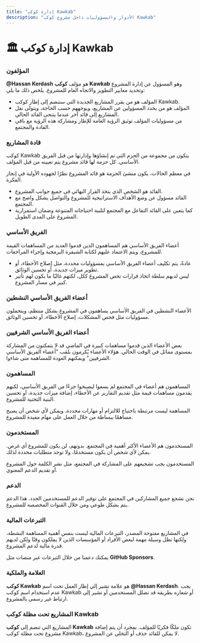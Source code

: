 ```yaml
---
title: "إدارة كوكب Kawkab"
description: "الأدوار والمسؤوليات داخل مشروع كوكب Kawkab"
---
```


# 🏛️ **إدارة كوكب Kawkab**

### **المؤلفون**
**@Hassan Kerdash** هو مؤلف **كوكب Kawkab** وهو المسؤول عن إدارة المشروع وتحديد معايير التطوير والاتجاه العام للمشروع. يلخص ذلك ما يلي:

- المؤلف هو من يقرر المشاريع الجديدة التي ستنضم إلى إطار كوكب Kawkab.
- المؤلف هو من يحدد المسؤولين عن المشاريع، ويوجههم حسب الحاجة، ويتولى نقل المشاريع إلى قائد آخر عندما يتنحى القائد الحالي.
- من مسؤوليات المؤلف توثيق الرؤية العامة للإطار ومشاركة هذه الرؤية مع باقي القادة والمجتمع.

### **قادة المشاريع**
كوكب Kawkab يتكون من مجموعة من الحزم التي تم إنشاؤها وإدارتها من قبل الفريق الأساسي. كل حزمة لها قائد مشروع يتم تعيينه من قبل المؤلف.

في معظم الحالات، يكون منشئ الحزمة هو قائد المشروع نظرًا لجهوده الأولية في إنجاز الفكرة.

- القائد هو الشخص الذي يتخذ القرار النهائي في جميع جوانب المشروع.
- القائد مسؤول عن وضع الأهداف الاستراتيجية للمشروع والتواصل بشكل واضح مع المجتمع.
- كما يتعين على القائد التفاعل مع المجتمع لتلبية احتياجاته المتنوعة وضمان استمرارية المشروع على المدى الطويل.

### **الفريق الأساسي**
أعضاء الفريق الأساسي هم المساهمون الذين قدموا العديد من المساهمات القيمة للمشروع، ويتم الاعتماد عليهم لكتابة الشيفرة البرمجية وإجراء المراجعات.

- عادةً، يتم تكليف أعضاء الفريق الأساسي بمسؤوليات محددة، مثل إصلاح الأخطاء، أو تطوير ميزات جديدة، أو تحسين الوثائق.
- ليس لديهم سلطة اتخاذ قرارات تخص المشروع ككل، لكنهم غالبًا ما يكون لهم تأثير كبير في مسار المشروع.

### **أعضاء الفريق الأساسي النشطين**
الأعضاء النشطين في الفريق الأساسي يساهمون في المشروع بشكل منتظم، ويتحملون مسؤوليات مثل فحص المشكلات، إصلاح الأخطاء، أو تحسين الوثائق.

### **أعضاء الفريق الأساسي الشرفيين**
بعض الأعضاء الذين قدموا مساهمات كبيرة في الماضي قد لا يتمكنون من المشاركة بمستوى مماثل في الوقت الحالي. هؤلاء الأعضاء يُكرمون بلقب "أعضاء الفريق الأساسي الشرفيين" ويمكنهم العودة للمساهمة متى شاءوا.

### **المساهمون**
المساهمون هم أعضاء في المجتمع لم يسعوا ليصبحوا جزءًا من الفريق الأساسي، لكنهم يقدمون مساهمات قيمة مثل تقديم التقارير عن الأخطاء، إضافة ميزات جديدة، أو تحسين البنية التحتية للمشروع.

المساهمة ليست مرتبطة باحتياج للالتزام أو مهارات محددة، ويمكن لأي شخص أن يصبح مساهمًا ببساطة من خلال العمل على مهام مفيدة للمشروع.

### **المستخدمون**
المستخدمون هم الأعضاء الأكثر أهمية في المجتمع. بدونهم، لن يكون للمشروع أي غرض. يمكن لأي شخص أن يكون مستخدمًا، ولا توجد متطلبات محددة لذلك.

المستخدمون يجب تشجيعهم على المشاركة في المجتمع، مثل نشر الكلمة حول المشروع أو تقديم الدعم المعنوي.

### **الدعم**
نحن نشجع جميع المشاركين في المجتمع على توفير الدعم للمستخدمين الجدد. هذا الدعم يتم بشكل طوعي ومن خلال القنوات المخصصة للمشروع.

### **التبرعات المالية**
في المشاريع مفتوحة المصدر، التبرعات المالية ليست بنفس أهمية المساهمة النشطة، ولكنها تظل وسيلة مهمة لبعض الأفراد أو المؤسسات الذين لا يملكون وقتًا ولكن لديهم قدرة مالية لدعم المشروع.

يمكنك دعمنا من خلال التبرعات عبر منصات مثل **GitHub Sponsors**.

### **العلامة والملكية**
**كوكب Kawkab** هو علامة تشير إلي إطار العمل  تحت اسم **@Hassan Kerdash**. يجب عدم استخدام اسم كوكب Kawkab أو شعاره بطريقة قد تضلل المستخدمين أو تشير إلى ارتباط غير رسمي بالمشروع.

### **المشاريع تحت مظلة كوكب Kawkab**
المشاريع التي تنضم إلى **كوكب Kawkab** تكون ملكًا فكريًا للمؤلف. بمجرد أن يتم إضافة مشروع تحت مظلة كوكب Kawkab، لا يمكن للقائد حذف أو التخلي عن المشروع.
